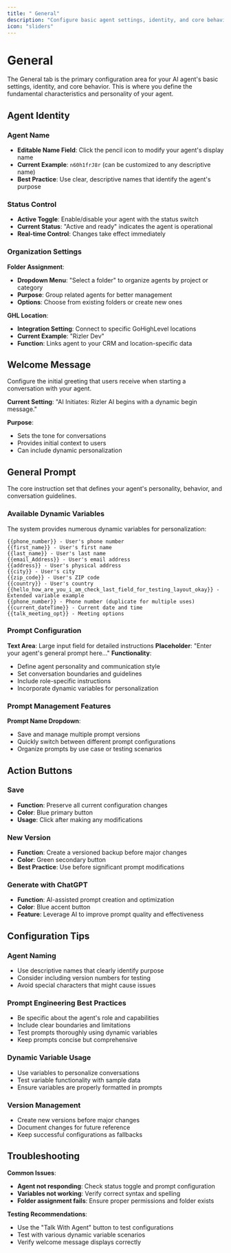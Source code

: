 ```yaml
---
title: " General"
description: "Configure basic agent settings, identity, and core behavior prompts"
icon: "sliders"
---
```


# General

The General tab is the primary configuration area for your AI agent's basic settings, identity, and core behavior. This is where you define the fundamental characteristics and personality of your agent.

## Agent Identity

### Agent Name
- **Editable Name Field**: Click the pencil icon to modify your agent's display name
- **Current Example**: `n60h1frJ8r` (can be customized to any descriptive name)
- **Best Practice**: Use clear, descriptive names that identify the agent's purpose

### Status Control
- **Active Toggle**: Enable/disable your agent with the status switch
- **Current Status**: "Active and ready" indicates the agent is operational
- **Real-time Control**: Changes take effect immediately

### Organization Settings

**Folder Assignment**:
- **Dropdown Menu**: "Select a folder" to organize agents by project or category
- **Purpose**: Group related agents for better management
- **Options**: Choose from existing folders or create new ones

**GHL Location**:
- **Integration Setting**: Connect to specific GoHighLevel locations
- **Current Example**: "Rizler Dev" 
- **Function**: Links agent to your CRM and location-specific data

## Welcome Message

Configure the initial greeting that users receive when starting a conversation with your agent.

**Current Setting**: "AI Initiates: Rizler AI begins with a dynamic begin message."

**Purpose**: 
- Sets the tone for conversations
- Provides initial context to users
- Can include dynamic personalization

## General Prompt

The core instruction set that defines your agent's personality, behavior, and conversation guidelines.

### Available Dynamic Variables

The system provides numerous dynamic variables for personalization:

```
{{phone_number}} - User's phone number
{{first_name}} - User's first name  
{{last_name}} - User's last name
{{email_Address}} - User's email address
{{address}} - User's physical address
{{city}} - User's city
{{zip_code}} - User's ZIP code
{{country}} - User's country
{{hello_how_are_you_i_am_check_last_field_for_testing_layout_okay}} - Extended variable example
{{phone_number}} - Phone number (duplicate for multiple uses)
{{current_dateTime}} - Current date and time
{{talk_meeting_opt}} - Meeting options
```

### Prompt Configuration

**Text Area**: Large input field for detailed instructions
**Placeholder**: "Enter your agent's general prompt here..."
**Functionality**: 
- Define agent personality and communication style
- Set conversation boundaries and guidelines
- Include role-specific instructions
- Incorporate dynamic variables for personalization

### Prompt Management Features

**Prompt Name Dropdown**: 
- Save and manage multiple prompt versions
- Quickly switch between different prompt configurations
- Organize prompts by use case or testing scenarios

## Action Buttons

### Save
- **Function**: Preserve all current configuration changes
- **Color**: Blue primary button
- **Usage**: Click after making any modifications

### New Version
- **Function**: Create a versioned backup before major changes
- **Color**: Green secondary button  
- **Best Practice**: Use before significant prompt modifications

### Generate with ChatGPT
- **Function**: AI-assisted prompt creation and optimization
- **Color**: Blue accent button
- **Feature**: Leverage AI to improve prompt quality and effectiveness

## Configuration Tips

### Agent Naming
- Use descriptive names that clearly identify purpose
- Consider including version numbers for testing
- Avoid special characters that might cause issues

### Prompt Engineering Best Practices
- Be specific about the agent's role and capabilities
- Include clear boundaries and limitations
- Test prompts thoroughly using dynamic variables
- Keep prompts concise but comprehensive

### Dynamic Variable Usage
- Use variables to personalize conversations
- Test variable functionality with sample data
- Ensure variables are properly formatted in prompts

### Version Management
- Create new versions before major changes
- Document changes for future reference
- Keep successful configurations as fallbacks

## Troubleshooting

**Common Issues**:
- **Agent not responding**: Check status toggle and prompt configuration
- **Variables not working**: Verify correct syntax and spelling
- **Folder assignment fails**: Ensure proper permissions and folder exists

**Testing Recommendations**:
- Use the "Talk With Agent" button to test configurations
- Test with various dynamic variable scenarios
- Verify welcome message displays correctly 